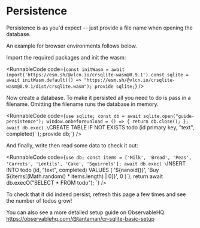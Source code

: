 
<DocGlobals />

# Persistence

Persistence is as you'd expect -- just provide a file name when opening the database.

An example for browser environments follows below.

Import the required packages and init the wasm:

<RunnableCode
  code={`const initWasm = await import('https://esm.sh/@vlcn.io/crsqlite-wasm@0.9.1')
const sqlite = await initWasm.default(() => "https://esm.sh/@vlcn.io/crsqlite-wasm@0.9.1/dist/crsqlite.wasm");
provide sqlite;`}
/>

Now create a database. To make it persisted all you need to do is pass in a filename. Omitting the filename runs the database in memory.

<RunnableCode
  code={`use sqlite;
const db = await sqlite.open("guide-persistence");
window.onbeforeunload = () => {
  return db.close();
};
await db.exec(
\`CREATE TABLE IF NOT EXISTS todo (id primary key, "text", completed)\`
);
provide db;`}
/>

And finally, write then read some data to check it out:

<RunnableCode
  code={`use db;
const items = ['Milk', 'Bread', 'Peas', 'Carrots', 'Lentils', 'Cake', 'Squirrels'];
await db.exec(
  \`INSERT INTO todo (id, "text", completed) VALUES (
    '\${nanoid()}',
    'Buy \${items[(Math.random() * items.length) | 0]}',
    0
  )\`);
return await db.execO("SELECT * FROM todo");
`}
/>

To check that it did indeed persist, refresh this page a few times and see the number of todos grow!

You can also see a more detailed setup guide on ObservableHQ: https://observablehq.com/@tantaman/cr-sqlite-basic-setup
